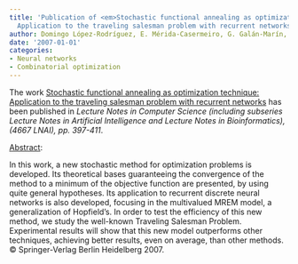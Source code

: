 ```yaml
---
title: 'Publication of <em>Stochastic functional annealing as optimization technique:
  Application to the traveling salesman problem with recurrent networks</em>'
author: Domingo López-Rodríguez, E. Mérida-Casermeiro, G. Galán-Marín, J.M. Ortiz-de-Lazcano-Lobato
date: '2007-01-01'
categories:
- Neural networks
- Combinatorial optimization
---
```


The work <u>Stochastic functional annealing as optimization technique: Application to the traveling salesman problem with recurrent networks</u> has been published in <em>Lecture Notes in Computer Science (including subseries Lecture Notes in Artificial Intelligence and Lecture Notes in Bioinformatics), (4667 LNAI), <em>pp. 397-411</em></em>.

<u>Abstract</u>:


In this work, a new stochastic method for optimization problems is developed. Its theoretical bases guaranteeing the convergence of the method to a minimum of the objective function are presented, by using quite general hypotheses. Its application to recurrent discrete neural networks is also developed, focusing in the multivalued MREM model, a generalization of Hopfield's. In order to test the efficiency of this new method, we study the well-known Traveling Salesman Problem. Experimental results will show that this new model outperforms other techniques, achieving better results, even on average, than other methods. © Springer-Verlag Berlin Heidelberg 2007.

